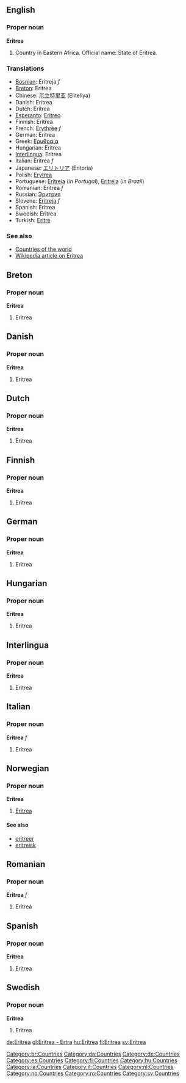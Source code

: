 ==English==
===Proper noun===
'''Eritrea'''

# Country in Eastern Africa. Official name: State of Eritrea.<!--encyclopedic info - does not belong in Wiktionary: Its capital city is [[Asmara]]. -->

===Translations===
*[[Bosnian]]: Eritreja ''f''
*[[Breton]]: Eritrea
*Chinese: [[厄立特里亚]] (Eliteliya)
*Danish: Eritrea
*Dutch: Eritrea
*[[Esperanto]]: [[Eritreo]]
*Finnish: Eritrea
*French: [[Érythrée]] ''f''
*German: Eritrea
*Greek: [[Ερυθραία]]
*Hungarian: Eritrea
*[[Interlingua]]: Eritrea
*Italian: Eritrea ''f''
*Japanese: [[エリトリア]] (Eritoria)
*Polish: [[Erytrea]]
*Portuguese: [[Eritreia]] (''in Portugal''), [[Eritréia]] (''in Brazil'')
*Romanian: Eritrea ''f''
*Russian: [[Эритрия]]
*Slovene: [[Eritreja]] ''f''
*Spanish: Eritrea
*Swedish: Eritrea
*Turkish: [[Eritre]]

===See also===
*[[Countries of the world]]
*[[w:Eritrea|Wikipedia article on Eritrea]]

==Breton==
===Proper noun===
'''Eritrea'''
#Eritrea

==Danish==
===Proper noun===
'''Eritrea'''
#Eritrea

==Dutch==
===Proper noun===
'''Eritrea'''
#Eritrea

==Finnish==
===Proper noun===
'''Eritrea'''
#Eritrea

==German==
===Proper noun===
'''Eritrea'''
#Eritrea

==Hungarian==
===Proper noun===
'''Eritrea'''
#Eritrea

==Interlingua==
===Proper noun===
'''Eritrea'''
#Eritrea

==Italian==
===Proper noun===
'''Eritrea''' ''f''
#Eritrea

==Norwegian==
===Proper noun===
'''Eritrea'''
#[[#English|Eritrea]]
====See also====
*[[eritreer]]
*[[eritreisk]]

==Romanian==
===Proper noun===
'''Eritrea''' ''f''
#Eritrea

==Spanish==
===Proper noun===
'''Eritrea'''
#Eritrea

==Swedish==
===Proper noun===
'''Eritrea'''
#Eritrea

[[Category:br:Countries]]
[[Category:da:Countries]]
[[Category:de:Countries]]
[[Category:es:Countries]]
[[Category:fi:Countries]]
[[Category:hu:Countries]]
[[Category:ia:Countries]]
[[Category:it:Countries]]
[[Category:nl:Countries]]
[[Category:no:Countries]]
[[Category:ro:Countries]]
[[Category:sv:Countries]]

[[de:Eritrea]]
[[gl:Eritrea - Ertra]]
[[hu:Eritrea]]
[[fi:Eritrea]]
[[sv:Eritrea]]